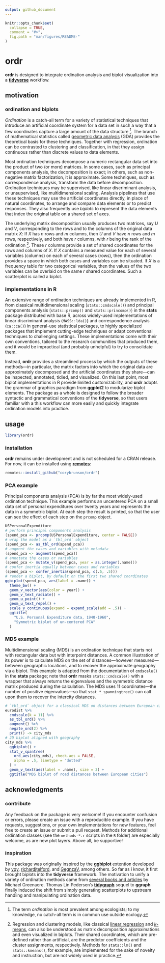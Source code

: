 ```yaml
---
output: github_document
---
```


<!-- edit README.rmd -->

```r
knitr::opts_chunk$set(
  collapse = TRUE,
  comment = "#>",
  fig.path = "man/figures/README-"
)
```

# ordr

**ordr** is designed to integrate ordination analysis and biplot visualization into a [**tidyverse**](https://github.com/tidyverse/tidyverse) workflow.

## motivation

### ordination and biplots

_Ordination_ is a catch-all term for a variety of statistical techniques that introduce an artificial coordinate system for a data set in such a way that a few coordinates capture a large amount of the data structure [^ordination].
The branch of mathematical statistics called [geometric data analysis](https://www.springer.com/us/book/9781402022357) (GDA) provides the theoretical basis for these techniques.
Together with regression, ordination can be contrasted to clustering and classification, in that they assign continuous rather than discrete values to data elements.

Most ordination techniques decompose a numeric rectangular data set into the product of two (or more) matrices. In some cases, such as principal components analysis, the decomposition is exact; in others, such as non-negative matrix factorization, it is approximate. Some techniques, such as correspondence analysis, transform the data before decomposition.
Ordination techniques may be supervised, like linear discriminant analysis, or unsupervised, like multidimensional scaling.
Analysis pipelines that use these techniques may use the artificial coordinates directly, in place of natural coordinates, to arrange and compare data elements or to predict responses. They also frequently use _biplots_ to represent the data elements that index the original table on a shared set of axes.

The underlying matrix decomposition usually produces two matrices, say _U_ and _V_, corresponding to the rows and to the columns of the original data matrix _X_: If _X_ has _n_ rows and _m_ columns, then _U_ and _V_ have _n_ rows and _m_ rows, respectively, and both have _r_ columns, with _r_ being the rank of the ordination [^lm-kmeans].
These _r_ columns provide a set of shared coordinates for the rows and columns of _X_. If _X_ contains a measured value for each of several variables (columns) on each of several cases (rows), then the ordination provides a space in which both cases and variables can be situated. If _X_ is a frequency table for two categorical variables, then the values of the two variables can be overlaid on the same _r_ shared coordinates. Such a scatterplot is called a biplot.

### implementations in R

An extensive range of ordination techniques are already implemented in R, from classical multidimensional scaling (`stats::cmdscale()`) and principal components analysis (`stats::prcomp()` and `stats::princomp()`) in the **stats** package distributed with base R, across widely-used implementations of linear discriminant analysis (`MASS::lda()`) and correspondence analysis (`ca::ca()`) in general-use statistical packages, to highly specialized packages that implement cutting-edge techniques or adapt conventional techniques to challenging settings. These implementations come with their own conventions, tailored to the research communities that produced them, and it would be impractical (and probably unhelpful) to try to consolidate them.

Instead, **ordr** provides a streamlined process by which the outputs of these methods&mdash;in particular, the matrix factors into which the original data are approximately decomposed and the artificial coordinates they share&mdash;can be inspected, annotated, tidied, and visualized. On this last point, most biplot implementations in R provide limited customizability, and **ordr** adopts the grammar of graphics paradigm from **ggplot2** to modularize biplot elements. The package as a whole is designed to follow the broader syntactic and grammatical conventions of the **tidyverse**, so that users familiar with a this workflow can more easily and quickly integrate ordination models into practice.

[^ordination]: The term _ordination_ is most prevalent among ecologists; to my knowledge, no catch-all term is in common use outside ecology.
[^lm-kmeans]: Regression and clustering models, like classical [linear regression](http://www.multivariatestatistics.org/chapter2.html) and [_k_-means](http://joelcadwell.blogspot.com/2015/08/matrix-factorization-comes-in-many.html), can also be understood as matrix decomposition approximations and even visualized in biplots. Their shared coordinates, which are pre-defined rather than artificial, are the predictor coefficients and the cluster assignments, respectively. Methods for `stats::lm()` and `stats::kmeans()`, for example, are implemented for the sake of novelty and instruction, but are not widely used in practice.

## usage

```r
library(ordr)
```

### installation

**ordr** remains under development and is not scheduled for a CRAN release. For now, it can be installed using [**remotes**](https://github.com/r-lib/remotes):

```r
remotes::install_github("corybrunson/ordr")
```

### PCA example

Principal components analysis (PCA) is by far the most widely-used ordination technique.
This example performs an uncentered PCA on a small data set of personal expenditures over twenty years and represents the data in a symmetric biplot. At each step the result is printed, so that the user can see the effect of each step on the `prcomp` object.

```r
USPersonalExpenditure
# perform principal components analysis
(spend_pca <- prcomp(USPersonalExpenditure, center = FALSE))
# wrap the model as a `tbl_ord` object
(spend_pca <- as_tbl_ord(spend_pca))
# augment the cases and variables with metadata
(spend_pca <- augment(spend_pca))
# annotate the cases or variables
(spend_pca <- mutate_v(spend_pca, year = as.integer(.name)))
# confer inertia equally between cases and variables
(spend_pca <- confer_inertia(spend_pca, c(.5, .5)))
# render a biplot, by default on the first two shared coordinates
ggbiplot(spend_pca, aes(label = .name)) +
  theme_bw() +
  geom_v_vector(aes(color = year)) +
  geom_v_text_radiate() +
  geom_u_point() +
  geom_u_text_repel() +
  scale_y_continuous(expand = expand_scale(add = .5)) +
  ggtitle(
    "U.S. Personal Expenditure data, 1940-1960",
    "Symmetric biplot of un-centered PCA"
  )
```

### MDS example

Multidimensional scaling (MDS) is an ordination technique that starts not with rectangular data but with interpoint distances.
A common illustration of its power is to calculate MDS on the set of distances&mdash;however measured&mdash;between geographic locations, and to recover the approximate geography via a biplot. This example is adapted from the documentation of `cmdscale()` in the **stats** package; note that **ordr** masks `stats::cmdscale()` with a wrapper that always returns the eigenvalues and the symmetric distance matrix produced during the calculation.
The MDS uses 11 coordinates&mdash;the number of positive eigenvalues&mdash;so that `stat_*_spanningtree()` can call upon them to recover the intercity distances.

```r
# `tbl_ord` object for a classical MDS on distances between European cities
eurodist %>%
  cmdscale(k = 11) %>%
  as_tbl_ord() %>%
  augment() %>%
  negate_ord(2) %>%
  print() -> city_mds
# 2D biplot aligned with geography
city_mds %>%
  ggbiplot() +
  stat_v_spantree(
    ord_aes(city_mds), check.aes = FALSE,
    alpha = .5, linetype = "dotted"
  ) +
  geom_v_text(aes(label = .name), size = 3) +
  ggtitle("MDS biplot of road distances between European cities")
```

## acknowledgments

### contribute

Any feedback on the package is very welcome! If you encounter confusion or errors, please create an issue with a reproducible example. If you have requests, suggestions, or your own implementations for new features, feel free to create an issue or submit a pull request.
Methods for additional ordination classes (see the `methods-*.r` scripts in the `R` folder) are especially welcome, as are new plot layers.
Above all, be supportive!

### inspiration

This package was originally inspired by the **ggbiplot** extention developed by [vqv](https://github.com/vqv/ggbiplot), [richardjtelford](https://github.com/richardjtelford/ggbiplot), and [GegnzaV](https://github.com/GegznaV/ggbiplot), among others. So far as i know, it first brought biplots into the **tidyverse** framework.
The motivation to unify a variety of ordination methods came from [several books and articles](https://www.barcelonagse.eu/research/publications/all?author=Michael%20Greenacre) by Michael Greenacre.
Thomas Lin Pedersen's [**tidygraph**](https://github.com/thomasp85/tidygraph) sequel to **ggraph** finally induced the shift from simply generating scatterplots to upstream handling and manipulating ordination data.
